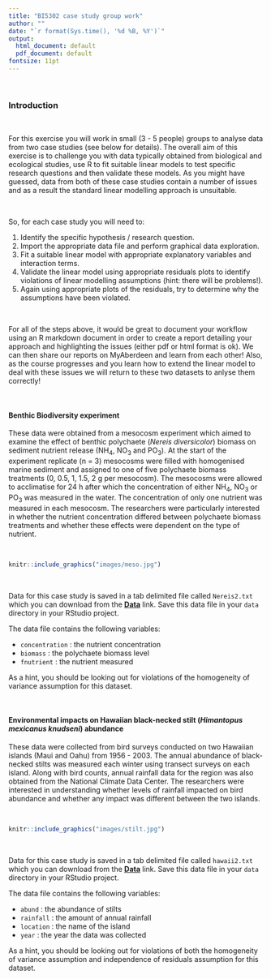 ```yaml
---
title: "BI5302 case study group work"
author: ""
date: "`r format(Sys.time(), '%d %B, %Y')`"
output:
  html_document: default
  pdf_document: default
fontsize: 11pt
---
```


\  

### Introduction

\  

For this exercise you will work in small (3 - 5 people) groups to analyse data from two case studies (see below for details). The overall aim of this exercise is to challenge you with data typically obtained from biological and ecological studies, use R to fit suitable linear models to test specific research questions and then validate these models. As you might have guessed, data from both of these case studies contain a number of issues and as a result the standard linear modelling approach is unsuitable.

\  

So, for each case study you will need to:

  1. Identify the specific hypothesis / research question. 
  2. Import the appropriate data file and perform graphical data exploration. 
  3. Fit a suitable linear model with appropriate explanatory variables and interaction terms.
  4. Validate the linear model using appropriate residuals plots to identify violations of linear modelling assumptions (hint: there will be problems!).
  5. Again using appropriate plots of the residuals, try to determine why the assumptions have been violated.

\  

For all of the steps above, it would be great to document your workflow using an R markdown document in order to create a report detailing your approach and highlighting the issues (either pdf or html format is ok). We can then share our reports on MyAberdeen and learn from each other! Also, as the course progresses and you learn how to extend the linear model to deal with these issues we will return to these two datasets to anlyse them correctly!  

\  

#### Benthic Biodiversity experiment

These data were obtained from a mesocosm experiment which aimed to examine the effect of benthic polychaete (*Nereis diversicolor*) biomass on sediment nutrient release (NH~4~, NO~3~ and PO~3~). At the start of the experiment replicate (n = 3) mesocosms were filled with homogenised marine sediment and assigned to one of five polychaete biomass treatments (0, 0.5, 1, 1.5, 2 g per mesocosm). The mesocosms were allowed to acclimatise for 24 h after which the concentration of either NH~4~, NO~3~ or PO~3~ was measured in the water. The concentration of only one nutrient was measured in each mesocosm. The researchers were particularly interested in whether the nutrient concentration differed between polychaete biomass treatments and whether these effects were dependent on the type of nutrient.

\  

```r
knitr::include_graphics("images/meso.jpg")
```

\  

Data for this case study is saved in a tab delimited file called `Nereis2.txt` which you can download from the **[<i class="fa fa-download"></i> Data](data.html)** link. Save this data file in your `data` directory in your RStudio project.

The data file contains the following variables:

  - `concentration` : the nutrient concentration
  - `biomass` : the polychaete biomass level
  - `fnutrient` : the nutrient measured

As a hint, you should be looking out for violations of the homogeneity of variance assumption for this dataset.

\  

#### Environmental impacts on Hawaiian black-necked stilt (*Himantopus mexicanus knudseni*) abundance 

These data were collected from bird surveys conducted on two Hawaiian islands (Maui and Oahu) from 1956 - 2003. The annual abundance of black-necked stilts was measured each winter using transect surveys on each island. Along with bird counts, annual rainfall data for the region was also obtained from the National Climate Data Center. The researchers were interested in understanding whether levels of rainfall impacted on bird abundance and whether any impact was different between the two islands.

\  

```r
knitr::include_graphics("images/stilt.jpg")
```

\  

Data for this case study is saved in a tab delimited file called `hawaii2.txt` which you can download from the **[<i class="fa fa-download"></i> Data](data.html)** link. Save this data file in your `data` directory in your RStudio project. 

The data file contains the following variables:

  - `abund` : the abundance of stilts
  - `rainfall` : the amount of annual rainfall
  - `location` : the name of the island
  - `year` : the year the data was collected

As a hint, you should be looking out for violations of both the homogeneity of variance assumption and independence of residuals assumption for this dataset.

\ 
